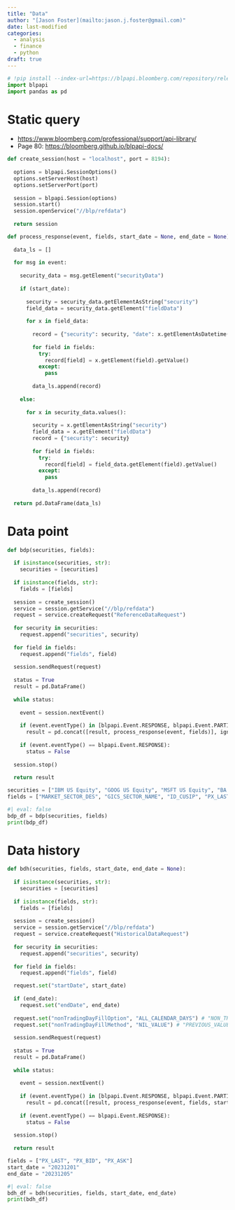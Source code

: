 ```yaml
---
title: "Data"
author: "[Jason Foster](mailto:jason.j.foster@gmail.com)"
date: last-modified
categories:
  - analysis
  - finance
  - python
draft: true
---
```


```python
# !pip install --index-url=https://blpapi.bloomberg.com/repository/releases/python/simple/ blpapi
import blpapi
import pandas as pd
```

# Static query

-   <https://www.bloomberg.com/professional/support/api-library/>
-   Page 80: <https://bloomberg.github.io/blpapi-docs/>

```python
def create_session(host = "localhost", port = 8194):
  
  options = blpapi.SessionOptions()
  options.setServerHost(host)
  options.setServerPort(port)
  
  session = blpapi.Session(options)
  session.start()
  session.openService("//blp/refdata")
  
  return session
```

```python
def process_response(event, fields, start_date = None, end_date = None):
  
  data_ls = []
  
  for msg in event:
    
    security_data = msg.getElement("securityData")
    
    if (start_date):
      
      security = security_data.getElementAsString("security")
      field_data = security_data.getElement("fieldData")
      
      for x in field_data:
        
        record = {"security": security, "date": x.getElementAsDatetime("date")}
        
        for field in fields:
          try:
            record[field] = x.getElement(field).getValue()
          except:
            pass
        
        data_ls.append(record)
        
    else:
      
      for x in security_data.values():
        
        security = x.getElementAsString("security")
        field_data = x.getElement("fieldData")
        record = {"security": security}
        
        for field in fields:
          try:
            record[field] = field_data.getElement(field).getValue()
          except:
            pass
        
        data_ls.append(record)
    
  return pd.DataFrame(data_ls)
```

# Data point

```python
def bdp(securities, fields):
  
  if isinstance(securities, str):
    securities = [securities]
  
  if isinstance(fields, str):
    fields = [fields]
  
  session = create_session()
  service = session.getService("//blp/refdata")
  request = service.createRequest("ReferenceDataRequest")
  
  for security in securities:
    request.append("securities", security)
  
  for field in fields:
    request.append("fields", field)
    
  session.sendRequest(request)
  
  status = True
  result = pd.DataFrame()
  
  while status:
    
    event = session.nextEvent()
    
    if (event.eventType() in [blpapi.Event.RESPONSE, blpapi.Event.PARTIAL_RESPONSE]):
      result = pd.concat([result, process_response(event, fields)], ignore_index = True)
      
    if (event.eventType() == blpapi.Event.RESPONSE):
      status = False
  
  session.stop()
  
  return result
```

```python
securities = ["IBM US Equity", "GOOG US Equity", "MSFT US Equity", "BA US Equity"]
fields = ["MARKET_SECTOR_DES", "GICS_SECTOR_NAME", "ID_CUSIP", "PX_LAST"]
```

```python
#| eval: false
bdp_df = bdp(securities, fields)
print(bdp_df)
```

# Data history

```python
def bdh(securities, fields, start_date, end_date = None):
  
  if isinstance(securities, str):
    securities = [securities]
  
  if isinstance(fields, str):
    fields = [fields]
  
  session = create_session()
  service = session.getService("//blp/refdata")
  request = service.createRequest("HistoricalDataRequest")
  
  for security in securities:
    request.append("securities", security)
    
  for field in fields:
    request.append("fields", field)

  request.set("startDate", start_date)
  
  if (end_date):
    request.set("endDate", end_date)
    
  request.set("nonTradingDayFillOption", "ALL_CALENDAR_DAYS") # "NON_TRADING_WEEKDAYS", "ALL_CALENDAR_DAYS", "ACTIVE_DAYS_ONLY"
  request.set("nonTradingDayFillMethod", "NIL_VALUE") # "PREVIOUS_VALUE", "NIL_VALUE" 
  
  session.sendRequest(request)
  
  status = True
  result = pd.DataFrame()
  
  while status:
    
    event = session.nextEvent()
    
    if (event.eventType() in [blpapi.Event.RESPONSE, blpapi.Event.PARTIAL_RESPONSE]):
      result = pd.concat([result, process_response(event, fields, start_date, end_date)], ignore_index = True)
    
    if (event.eventType() == blpapi.Event.RESPONSE):
      status = False
      
  session.stop()
  
  return result
```

```python
fields = ["PX_LAST", "PX_BID", "PX_ASK"]
start_date = "20231201"
end_date = "20231205"
```

```python
#| eval: false
bdh_df = bdh(securities, fields, start_date, end_date)
print(bdh_df)
```
